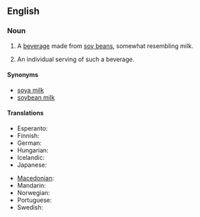 ==English==
{{wikipedia}}

===Noun===
{{en-noun|s|-|sg=[[soy]] [[milk]]}}

# {{uncountable}} A [[beverage]] made from [[soy bean]]s, somewhat resembling milk.
# {{countable|informal}} An individual serving of such a beverage.

====Synonyms====
* [[soya milk]]
* [[soybean milk]]

====Translations====
{{trans-top|a beverage made from soy beans}}
* Esperanto: {{t|eo|sojlakto|xs=Esperanto}}
* Finnish: {{t+|fi|soijamaito}}
* German: {{t-|de|Sojamilch|f}}
* Hungarian: {{t+|hu|szójatej}}
* Icelandic: {{t|is|sojamjólk|f}}
* Japanese: {{t+|ja|豆乳|tr=tōnyū|sc=Jpan}}
{{trans-mid}}
* [[Macedonian]]: {{t|mk|соино млеко|n|tr=sóino mléko|sc=Cyrl|xs=Macedonian}}
* Mandarin: {{t|cmn|豆浆|sc=Hani|xs=Mandarin}}
* Norwegian: {{t|no|soyamelk|m+f}}
* Portuguese: {{t|pt|leite de soja|f}}
* Swedish: {{t-|sv|sojamjölk|c}}
{{trans-bottom}}
